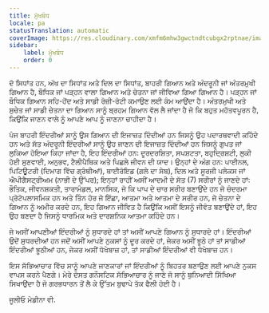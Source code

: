 ```yaml
---
title: ਮੁੱਖਬੰਧ
locale: pa
statusTranslation: automatic
coverImage: https://res.cloudinary.com/xmfm6mhw3gwctndtcubgx2rptnae/image/upload/v1741354450/small_cover_introduccion_a_la_gnosis_57a3fc8d72.webp
sidebar:
    label: ਮੁੱਖਬੰਧ
    order: 0
---
```

ਦੋ ਸਿਧਾਂਤ ਹਨ, ਅੱਖ ਦਾ ਸਿਧਾਂਤ ਅਤੇ ਦਿਲ ਦਾ ਸਿਧਾਂਤ, ਬਾਹਰੀ ਗਿਆਨ ਅਤੇ ਅੰਦਰੂਨੀ ਜਾਂ ਅੰਤਰਮੁਖੀ ਗਿਆਨ ਹੈ, ਬੌਧਿਕ ਜਾਂ ਪੜ੍ਹਨ ਵਾਲਾ ਗਿਆਨ ਅਤੇ ਚੇਤਨਾ ਜਾਂ ਜੀਵਿਆ ਗਿਆ ਗਿਆਨ ਹੈ। ਪੜ੍ਹਨ ਜਾਂ ਬੌਧਿਕ ਗਿਆਨ ਸਹਿ-ਹੋਂਦ ਅਤੇ ਸਾਡੀ ਰੋਜ਼ੀ-ਰੋਟੀ ਕਮਾਉਣ ਲਈ ਕੰਮ ਆਉਂਦਾ ਹੈ। ਅੰਤਰਮੁਖੀ ਅਤੇ ਸੁਚੇਤ ਜਾਂ ਸਾਡੀ ਚੇਤਨਾ ਦਾ ਗਿਆਨ ਸਾਨੂੰ ਬ੍ਰਹਮ ਗਿਆਨ ਵੱਲ ਲੈ ਜਾਂਦਾ ਹੈ ਜੋ ਕਿ ਬਹੁਤ ਮਹੱਤਵਪੂਰਨ ਹੈ, ਕਿਉਂਕਿ ਜਾਣਨ ਵਾਲੇ ਨੂੰ ਆਪਣੇ ਆਪ ਨੂੰ ਜਾਣਨਾ ਚਾਹੀਦਾ ਹੈ।

ਪੰਜ ਬਾਹਰੀ ਇੰਦਰੀਆਂ ਸਾਨੂੰ ਉਸ ਗਿਆਨ ਦੀ ਇਜਾਜ਼ਤ ਦਿੰਦੀਆਂ ਹਨ ਜਿਸਨੂੰ ਉਹ ਪਦਾਰਥਵਾਦੀ ਕਹਿੰਦੇ ਹਨ ਅਤੇ ਸੱਤ ਅੰਦਰੂਨੀ ਇੰਦਰੀਆਂ ਸਾਨੂੰ ਉਹ ਜਾਣਨ ਦੀ ਇਜਾਜ਼ਤ ਦਿੰਦੀਆਂ ਹਨ ਜਿਸਨੂੰ ਗੁਪਤ ਜਾਂ ਲੁਕਿਆ ਹੋਇਆ ਕਿਹਾ ਜਾਂਦਾ ਹੈ, ਇਹ ਇੰਦਰੀਆਂ ਹਨ: ਦੂਰਦਰਸ਼ਿਤਾ, ਸਪਸ਼ਟਤਾ, ਬਹੁਦ੍ਰਿਸ਼ਟੀ, ਲੁਕੀ ਹੋਈ ਸੁਣਵਾਈ, ਅਨੁਭਵ, ਟੈਲੀਪੈਥਿਕ ਅਤੇ ਪਿਛਲੇ ਜੀਵਨ ਦੀ ਯਾਦ। ਉਨ੍ਹਾਂ ਦੇ ਅੰਗ ਹਨ: ਪਾਈਨਲ, ਪਿਟਿਊਟਰੀ (ਦਿਮਾਗ ਵਿੱਚ ਗ੍ਰੰਥੀਆਂ), ਥਾਈਰੋਇਡ (ਗਲੇ ਦਾ ਸੇਬ), ਦਿਲ ਅਤੇ ਸੂਰਜੀ ਪਲੇਕਸ ਜਾਂ ਐਪੀਗੈਸਟ੍ਰੀਅਮ (ਨਾਭੀ ਦੇ ਉੱਪਰ); ਇਨ੍ਹਾਂ ਰਾਹੀਂ ਅਸੀਂ ਆਦਮੀ ਦੇ ਸੱਤ (7) ਸਰੀਰਾਂ ਨੂੰ ਜਾਣਦੇ ਹਾਂ: ਭੌਤਿਕ, ਜੀਵਨਸ਼ਕਤੀ, ਤਾਰਾਮੰਡਲ, ਮਾਨਸਿਕ, ਜੋ ਕਿ ਪਾਪ ਦੇ ਚਾਰ ਸਰੀਰ ਬਣਾਉਂਦੇ ਹਨ ਜੋ ਚੰਦਰਮਾ ਪ੍ਰੋਟੋਪਲਾਸਮਿਕ ਹਨ ਅਤੇ ਤਿੰਨ ਹੋਰ ਜੋ ਇੱਛਾ, ਆਤਮਾ ਅਤੇ ਆਤਮਾ ਦੇ ਸਰੀਰ ਹਨ, ਜੋ ਚੇਤਨਾ ਦੇ ਗਿਆਨ ਨੂੰ ਅਮੀਰ ਕਰਦੇ ਹਨ, ਇਹ ਗਿਆਨ ਜੀਵਿਤ ਹੈ ਕਿਉਂਕਿ ਅਸੀਂ ਇਸਨੂੰ ਜੀਵੰਤ ਬਣਾਉਂਦੇ ਹਾਂ, ਇਹ ਉਹ ਬਣਦਾ ਹੈ ਜਿਸਨੂੰ ਧਾਰਮਿਕ ਅਤੇ ਦਾਰਸ਼ਨਿਕ ਆਤਮਾ ਕਹਿੰਦੇ ਹਨ।

ਜੇ ਅਸੀਂ ਆਪਣੀਆਂ ਇੰਦਰੀਆਂ ਨੂੰ ਸੁਧਾਰਦੇ ਹਾਂ ਤਾਂ ਅਸੀਂ ਆਪਣੇ ਗਿਆਨ ਨੂੰ ਸੁਧਾਰਦੇ ਹਾਂ। ਇੰਦਰੀਆਂ ਉਦੋਂ ਸੁਧਰਦੀਆਂ ਹਨ ਜਦੋਂ ਅਸੀਂ ਆਪਣੇ ਨੁਕਸਾਂ ਨੂੰ ਦੂਰ ਕਰਦੇ ਹਾਂ, ਜੇਕਰ ਅਸੀਂ ਝੂਠੇ ਹਾਂ ਤਾਂ ਸਾਡੀਆਂ ਇੰਦਰੀਆਂ ਝੂਠੀਆਂ ਹਨ, ਜੇਕਰ ਅਸੀਂ ਧੋਖੇਬਾਜ਼ ਹਾਂ, ਤਾਂ ਸਾਡੀਆਂ ਇੰਦਰੀਆਂ ਵੀ ਧੋਖੇਬਾਜ਼ ਹਨ।

ਇਸ ਸੱਭਿਆਚਾਰ ਵਿੱਚ ਸਾਨੂੰ ਆਪਣੇ ਜਾਣਕਾਰਾਂ ਜਾਂ ਇੰਦਰੀਆਂ ਨੂੰ ਬਿਹਤਰ ਬਣਾਉਣ ਲਈ ਆਪਣੇ ਨੁਕਸ ਵਾਪਸ ਕਰਨੇ ਪੈਣਗੇ। ਮੇਰੇ ਦੋਸਤ ਗਨੌਸਟਿਕ ਸੱਭਿਆਚਾਰ ਨੂੰ ਜਾਣੋ ਜੋ ਸਾਨੂੰ ਬੁਨਿਆਦੀ ਸਿੱਖਿਆ ਸਿਖਾਉਂਦਾ ਹੈ ਜੋ ਗਰਭਧਾਰਨ ਤੋਂ ਲੈ ਕੇ ਉੱਤਮ ਬੁਢਾਪੇ ਤੱਕ ਫੈਲੀ ਹੋਈ ਹੈ।

ਜੂਲੀਓ ਮੇਡੀਨਾ ਵੀ.

